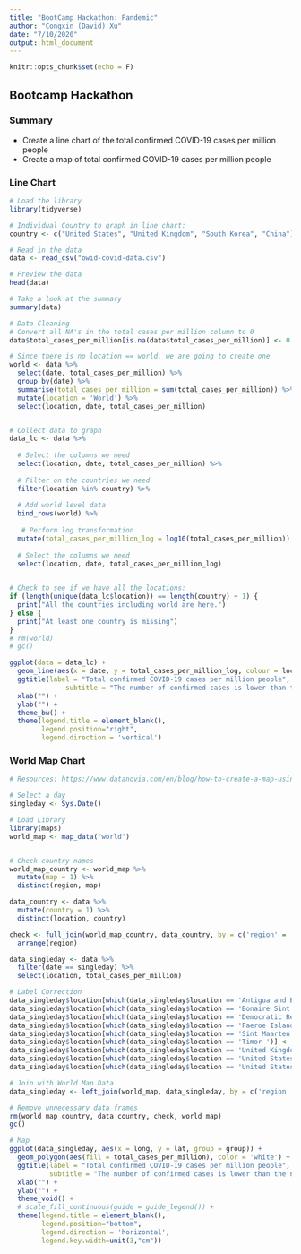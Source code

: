 ```yaml
---
title: "BootCamp Hackathon: Pandemic"
author: "Congxin (David) Xu"
date: "7/10/2020"
output: html_document
---
```


```r
knitr::opts_chunk$set(echo = F)
```

## Bootcamp Hackathon
### Summary
- Create a line chart of the total confirmed COVID-19 cases per million people
- Create a map of total confirmed COVID-19 cases per million people 

### Line Chart
```r
# Load the library
library(tidyverse)

# Individual Country to graph in line chart: 
country <- c("United States", "United Kingdom", "South Korea", "China")

# Read in the data
data <- read_csv("owid-covid-data.csv")

# Preview the data
head(data)

```
```r
# Take a look at the summary
summary(data)
```

```r
# Data Cleaning
# Convert all NA's in the total cases per million column to 0
data$total_cases_per_million[is.na(data$total_cases_per_million)] <- 0

# Since there is no location == world, we are going to create one 
world <- data %>% 
  select(date, total_cases_per_million) %>% 
  group_by(date) %>% 
  summarise(total_cases_per_million = sum(total_cases_per_million)) %>% 
  mutate(location = 'World') %>% 
  select(location, date, total_cases_per_million)


# Collect data to graph
data_lc <- data %>% 
  
  # Select the columns we need
  select(location, date, total_cases_per_million) %>% 
  
  # Filter on the countries we need 
  filter(location %in% country) %>% 
  
  # Add world level data
  bind_rows(world) %>% 
 
   # Perform log transformation
  mutate(total_cases_per_million_log = log10(total_cases_per_million)) %>% 
  
  # Select the columns we need 
  select(location, date, total_cases_per_million_log)
  

# Check to see if we have all the locations:
if (length(unique(data_lc$location)) == length(country) + 1) {
  print("All the countries including world are here.")
} else {
  print("At least one country is missing")
}
# rm(world)
# gc()
```

```r
ggplot(data = data_lc) + 
  geom_line(aes(x = date, y = total_cases_per_million_log, colour = location)) + 
  ggtitle(label = "Total confirmed COVID-19 cases per million people",
              subtitle = "The number of confirmed cases is lower than the number of total cases. \nThe main reason for this is limited testing.") +
  xlab("") +
  ylab("") + 
  theme_bw() + 
  theme(legend.title = element_blank(), 
        legend.position="right", 
        legend.direction = 'vertical')

```

### World Map Chart
```r
# Resources: https://www.datanovia.com/en/blog/how-to-create-a-map-using-ggplot2/

# Select a day
singleday <- Sys.Date()

# Load Library
library(maps)
world_map <- map_data("world")


# Check country names 
world_map_country <- world_map %>% 
  mutate(map = 1) %>% 
  distinct(region, map)

data_country <- data %>% 
  mutate(country = 1) %>% 
  distinct(location, country)

check <- full_join(world_map_country, data_country, by = c('region' = 'location')) %>% 
  arrange(region)

data_singleday <- data %>% 
  filter(date == singleday) %>% 
  select(location, total_cases_per_million) 

# Label Correction
data_singleday$location[which(data_singleday$location == 'Antigua and Barbuda')] <- 'Antigua'
data_singleday$location[which(data_singleday$location == 'Bonaire Sint Eustatius and Saba')] <- 'Bonaire'
data_singleday$location[which(data_singleday$location == 'Democratic Republic of the Congo')] <- 'Democratic Republic of Congo'
data_singleday$location[which(data_singleday$location == 'Faeroe Islands')] <- 'Faroe Islands'
data_singleday$location[which(data_singleday$location == 'Sint Maarten (Dutch part)')] <- 'Sint Maarten'
data_singleday$location[which(data_singleday$location == 'Timor	')] <- 'Timor-Leste'
data_singleday$location[which(data_singleday$location == 'United Kingdom')] <- 'UK'
data_singleday$location[which(data_singleday$location == 'United States')] <- 'USA'
data_singleday$location[which(data_singleday$location == 'United States Virgin Islands')] <- 'Virgin Islands'

# Join with World Map Data
data_singleday <- left_join(world_map, data_singleday, by = c('region' = 'location'))

# Remove unnecessary data frames
rm(world_map_country, data_country, check, world_map)
gc()

```

```r
# Map 
ggplot(data_singleday, aes(x = long, y = lat, group = group)) +
  geom_polygon(aes(fill = total_cases_per_million), color = 'white') + 
  ggtitle(label = "Total confirmed COVID-19 cases per million people", 
          subtitle = "The number of confirmed cases is lower than the number of total cases. \nThe main reason for this is limited testing.") +
  xlab("") + 
  ylab("") +
  theme_void() + 
  # scale_fill_continuous(guide = guide_legend()) +
  theme(legend.title = element_blank(), 
        legend.position="bottom", 
        legend.direction = 'horizontal', 
        legend.key.width=unit(3,"cm")) 
```


